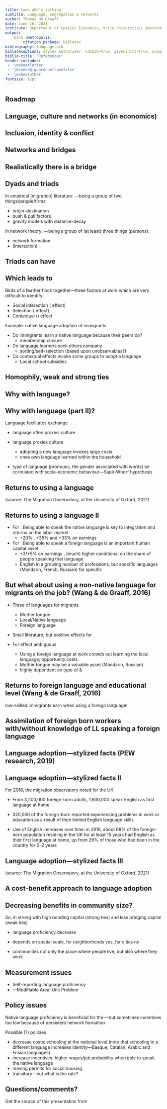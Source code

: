 ```yaml
---
title: Look who's talking
subtitle: Language, segregation & networks
author: Thomas de Graaff
date: June 16, 2021
institute: Department of Spatial Economics, Vrije Universiteit Amsterdam
output: 
    binb::metropolis:
        citation_package: biblatex
bibliography: language.bib
biblatexoptions: style= authoryear, natbib=true, giveninits=true, uniquename=init,doi=false,isbn=false,url=false, maxnames=2, maxcitenames=2, maxbibnames=10, dashed =true, useprefix=true
biblio-title: "References"
header-includes:
 - '\makeatletter'
 - '\beamer@ignorenonframefalse'
 - '\makeatother'
fontsize: 12pt
---
```


## Roadmap

```{=tex}
\begin{columns}
\begin{column}{.5\textwidth}
\centering
\includegraphics[width = 0.8\textwidth]{manco}
\end{column}
\begin{column}{.5\textwidth}
\begin{itemize}
\item Why look at language? \newline
\item Returns to language \newline
\item Language adoption
\end{itemize}    
\end{column}
\end{columns}
```

## Language, culture and networks (in economics)

\begin{columns}
\column{2in}	
\begin{itemize}
\item Early economic literature on segregation \citep{schellingModelsSegregation1969}
\item Acquaintances more important for job-seeking than friends \citep{granovetterStrengthWeakTies1973}
\item Language and culture in economics \citep{lazearCultureLanguage1999,guisoDoesCultureAffect2006, alesinaCultureInstitutions2015, ginsburghEconomicsLanguage2020}
\end{itemize}

\column{2in}	
\includegraphics[width=1.1\textwidth]{granovetter}
\end{columns}

## Inclusion, identity & conflict

\begin{columns}
\column{2in}	
\begin{itemize}
\item Pierre Bourdieu
  \begin{itemize}
  \item Social capital: ``a durable \alert{network} of more or less institutionalized relationships of mutual acquaintance and recognition'' \newline
  \end{itemize}
\item Robert Putnam
  \begin{itemize}
  \item \alert{bridging} capital 
  \item \alert{bonding} capital
  \end{itemize}
\end{itemize}

\column{2in}	
\includegraphics[width=0.8\textwidth]{Bowling_Alone}
\end{columns}

## Networks and bridges

\centering
\includegraphics[width=1\textwidth]{bridge}

## Realistically there is a \alert{local} bridge

\centering
\includegraphics[width=1\textwidth]{weakties_1}

## Dyads and triads

In empirical (migration) literature: \alert{dyads}---being a group of two things/people/firms:

  - origin-destination
  - push & pull factors
  - gravity models with distance-decay
    
In network theory: \alert{triads}---being a group of (at least) three things (persons):

  - network formation
  - \alert{social behaviour} (interaction)
  
## Triads can have \alert{closure}

\centering
\includegraphics[width=1.1\columnwidth]{affiliation}

## Which leads to \alert{homophily} \citep{manskiIdentificationEndogenousSocial1993}

Birds of a feather flock together---three factors at work which are very difficult to identify:

- Social interaction (\alert{endogeneous} effect)
- Selection (\alert{exogeneous} effect)
- Contextual (\alert{confounding}) effect

Example: native language adoption of immigrants

- Do immigrants learn a native language because their peers do?
    - membership closure
  
- Do language learners seek others company
    - sorting/self-selection (based upon unobservables?)
  
- Do contextual effects invoke some groups to adopt a language
  - Local school subsidies

## Homophily, weak and strong ties

\centering
    \includegraphics[width=1\textwidth]{weakties_2}
  

## Why \alert{bother} with language?

```{=tex}
\begin{columns}
\begin{column}{.5\textwidth}
Language facilitates \alert{economic} exchange
\begin{itemize}
\item Common language increases international trade with 20\% \citep{grootInstitutionalDeterminantsBilateral2004} to 50\% \citep{melitzLanguageForeignTrade2008}
\item Linguistic common roots across Europe correlates highly with \alert{trust} \citep{yuTradeTrustRule2015}
\end{itemize}
\end{column}
\begin{column}{.5\textwidth}
   \includegraphics[width = 1.0\textwidth]{tree}
\end{column}
\end{columns}
```
## Why \alert{bother} with language (part II)?

Language facilitates \alert{cultural} exchange \citep{ginsburghEconomicsLanguage2020}

- language often proxies culture \citep{stulzCultureOpennessFinance2003}
- language proxies \alert{slow-changing} culture
    
    - adopting a new language invokes large costs
    - ones own language learned within the household
    
- type of language (pronouns, the gender associated with words) \alert{might} be correlated with socio-economic behaviour---Sapir-Whorf hypothesis \citep{ginsburghEconomicsLanguage2020}

## Returns to using a language 

\centering
    \includegraphics[width=1\textwidth]{pay_offs_uk}

(source: The Migration Observatory, at the University of Oxford, 2021)

## Returns to using a language II

- For \alert{migrants}: Being able to speak the native language is key to integration and returns on the labor market     
    - +20\% \citep{chiswickEndogeneityLanguageEarnings1995}, +35\% \citep{chiswickAreImmigrantsFavorably1999} and +33\% \citep{bleakleyLanguageSkillsEarnings2004, bleakleyAgeArrivalEnglish2010} on earnings

- For \alert{natives}: Being able to speak a foreign language is an important human capital asset
    - +3/+5\% on earnings \citep{williamsMultipleLanguageUsage2011}, (much) higher conditional on the share of people speaking that language \citep{ginsburghReturnsForeignLanguages2011}
	- English in a growing number of professions, but specific languages (Mandarin, French, Russian) for specific \alert{professions/firms}

## But what about using a non-native language for migrants on the job? (Wang & de Graaff, 2016)

- Three \alert{types} of languages for migrants 
    - Mother tongue
    - Local/Native language 
    - Foreign language

- Small literature, but positive effects for \alert{natives} \citep{isphordingReturnsForeignLanguage2013}

- For \alert{migrants} effect ambiguous
    - Using a foreign language at work crowds out learning the local language; opportunity costs
    - Mother tongue may be a valuable asset (Mandarin, Russian)
    - highly dependent on type of \alert{skill level} & \alert{occupation}
    
## Returns to foreign language and educational level (Wang & de Graaff, 2016)

\begin{figure}[h!]
	\label{fig:demo}
	\centering
	\begin{minipage}{\textwidth}
		\includegraphics[height=5.5cm,width=5.8cm]{hwnb.pdf}\hfill
		\includegraphics[height=5.5cm,width=5.8cm]{hwfb.pdf}
	\end{minipage}
\end{figure}

low-skilled immigrants earn \alert{less} when using a foreign language!

## Assimilation of foreign born workers with/without knowledge of LL speaking a foreign language
\begin{figure}[h!]
	\label{fig:demo1}
	\begin{center}
		\includegraphics[width = 0.6\textwidth]{YSM_impact_by_MT_type}
	\end{center}
\end{figure}

## Language adoption---stylized facts (PEW research, 2019)

\centering
    \includegraphics[width=0.6\textwidth]{linguistic_diversity}
    
## Language adoption---stylized facts II 

For 2018, the migration observatory noted for the UK 

- From 3,200,000 foreign-born adults, 1,600,000 speak English as first language at home

- 320,000 of the foreign-born reported experiencing problems in work or education as a result of their limited English language skills

- Use of English increases over time: in 2018, about 68% of the foreign-born population residing in the UK for at least 15 years had English as their first language at home, up from 29% of those who had been in the country for 0--2 years

## Language adoption---stylized facts III 

\centering
    \includegraphics[width=1\textwidth]{first_language}

(source: The Migration Observatory, at the University of Oxford, 2021)

## A cost-benefit approach to language adoption

\begin{columns}
\column{2in}
Individual benefits
\begin{itemize}
    \item higher wages
    \item less unemployment
\end{itemize}
Individual costs
\begin{itemize}
    \item time/effort
    \item opportunity costs
\end{itemize}

\column{2in}	
\includegraphics[width=1.1\textwidth]{network_size}
\end{columns}

## Decreasing benefits in community size?

So, in strong \alert{communities} with high bonding capital (strong ties) and less bridging capital (weak ties)

- language proficiency decrease \citep{lazearCultureLanguage1999}

- depends on spatial scale, for neighborhoods yes, for cities no \citep{floraxSpatialEconomicPerspective2005}

- communities not only the place where people live, but also where they work \citep{beckhusenLivingWorkingEthnic2013}

## Measurement issues

- Self-reporting language proficiency \citep{dustmannLanguageFluencyEarnings2001}
- \alert{MAUP}---Modifiable Areal Unit Problem\newline

\begin{columns}
\column{2in}
\includegraphics[width=1.0\textwidth]{county}

\column{2in}	
\includegraphics[width=1.0\textwidth]{census_track}
\end{columns}


## Policy issues

Native language proficiency is beneficial for the \alert{individual}---but sometimes incentives too low because of persistent network formation

Possible (?) policies

- decrease costs: schooling at the national level (note that schooling in a different language increases \alert{local} identity---Basque, Catalan, Arabic and Frisian languages)
- increase incentives: higher wages/job probability when able to speak the native language
- moving permits for social housing
- transitory---but what is the \alert{covergence} rate?

## Questions/comments?

Get the source of this presentation from

\begin{center}\url{https://github.com/Thdegraaff/language}\end{center}
